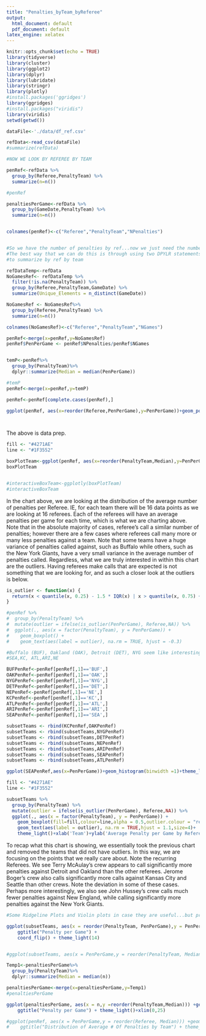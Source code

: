 ```yaml
---
title: "Penalties_byTeam_byReferee"
output:
  html_document: default
  pdf_document: default
latex_engine: xelatex
---
```

  
```r
knitr::opts_chunk$set(echo = TRUE)
library(tidyverse)
library(cluster)
library(ggplot2)
library(dplyr)
library(lubridate)
library(stringr)
library(plotly)
#install.packages('ggridges')
library(ggridges)
#install.packages("viridis")
library(viridis)
setwd(getwd())

dataFile<-'./data/df_ref.csv'

refData<-read_csv(dataFile)
#summarize(refData)
```



```r
#NOW WE LOOK BY REFEREE BY TEAM

penRef<-refData %>%
  group_by(Referee,PenaltyTeam) %>%
  summarize(n=n())

#penRef

penaltiesPerGame<-refData %>%
  group_by(GameDate,PenaltyTeam) %>%
  summarize(n=n())


colnames(penRef)<-c("Referee","PenaltyTeam","NPenalties")


#So we have the number of penalties by ref...now we just need the number of games each ref did for each team
#The best way that we can do this is through using two DPYLR statements, one to get unique games by team, then
#to summarize by ref by team

refDataTemp<-refData
NoGamesRef<- refDataTemp %>%
  filter(!is.na(PenaltyTeam)) %>% 
  group_by(Referee,PenaltyTeam,GameDate) %>%
  summarize(Unique_Elements = n_distinct(GameDate))

NoGamesRef <- NoGamesRef%>%
  group_by(Referee,PenaltyTeam) %>%
  summarize(n=n())

colnames(NoGamesRef)<-c("Referee","PenaltyTeam","NGames")

penRef<-merge(x=penRef,y=NoGamesRef)
penRef$PenPerGame <- penRef$NPenalties/penRef$NGames


temP<-penRef%>%
  group_by(PenaltyTeam)%>%
  dplyr::summarize(Median = median(PenPerGame))

#temP
penRef<-merge(x=penRef,y=temP)

penRef<-penRef[complete.cases(penRef),]

ggplot(penRef, aes(x=reorder(Referee,PenPerGame),y=PenPerGame))+geom_point()+coord_flip()+ggtitle("Average Number of Penalties By Team, by Referee")+xlab('Ref Name')+ylab('Average No. Penalties by Team')+theme_bw()+geom_hline(yintercept=(mean(penRef$PenPerGame)),color='Red',alpha=0.4)




```
The above is data prep.

```r
fill <- "#4271AE"
line <- "#1F3552"

boxPlotTeam<-ggplot(penRef, aes(x=reorder(PenaltyTeam,Median),y=PenPerGame))+geom_boxplot(fill=fill,colour=line,outlier.colour = "red4", outlier.alpha=1,outlier.shape = 18,alpha=0.5)+coord_flip()+ggtitle("Number of Penalties Given by Referee By Team")+xlab('Team')+ylab('Average Number of Penalties given By Referee')+theme_light()
boxPlotTeam


#interactiveBoxTeam<-ggplotly(boxPlotTeam)
#interactiveBoxTeam
```
In the chart above, we are looking at the distribution of the average number of penalties per Referee. IE, for each team there will be 16 data points as we are looking at 16 referees. Each of the referees will have an average penalties per game for each time, which is what we are charting above. Note that in the absolute majority of cases, referee's call a similar number of penalties; however there are a few cases where referees call many more or many less penalties against a team. Note that some teams have a huge variance of penalties called against, such as Buffalo while others, such as the New York Giants, have a very small variance in the average number of penalties called. Regardless, what we are truly interested in within this chart are the outliers. Having referees make calls that are expected is not something that we are looking for, and as such a closer look at the outliers is below.



```r
is_outlier <- function(x) {
  return(x < quantile(x, 0.25) - 1.5 * IQR(x) | x > quantile(x, 0.75) + 1.5 * IQR(x))
}

#penRef %>%
#  group_by(PenaltyTeam) %>%
#  mutate(outlier = ifelse(is_outlier(PenPerGame), Referee,NA)) %>%
#  ggplot(., aes(x = factor(PenaltyTeam), y = PenPerGame)) +
#    geom_boxplot() +
#    geom_text(aes(label = outlier), na.rm = TRUE, hjust = -0.3)


```



```r
#Buffalo (BUF), Oakland (OAK), Detroit (DET), NYG seem like interesting ones
#SEA,KC, ATL,ARI,NE

BUFPenRef<-penRef[penRef[,1]=='BUF',]
OAKPenRef<-penRef[penRef[,1]=='OAK',]
NYGPenRef<-penRef[penRef[,1]=='NYG',]
DETPenRef<-penRef[penRef[,1]=='DET',]
NEPenRef<-penRef[penRef[,1]=='NE',]
KCPenRef<-penRef[penRef[,1]=='KC',]
ATLPenRef<-penRef[penRef[,1]=='ATL',]
ARIPenRef<-penRef[penRef[,1]=='ARI',]
SEAPenRef<-penRef[penRef[,1]=='SEA',]

subsetTeams <- rbind(KCPenRef,OAKPenRef)
subsetTeams <- rbind(subsetTeams,NYGPenRef)
subsetTeams <- rbind(subsetTeams,DETPenRef)
subsetTeams <- rbind(subsetTeams,NEPenRef)
subsetTeams <- rbind(subsetTeams,ARIPenRef)
subsetTeams <- rbind(subsetTeams,SEAPenRef)
subsetTeams <- rbind(subsetTeams,ATLPenRef)

ggplot(SEAPenRef,aes(x=PenPerGame))+geom_histogram(binwidth =1)+theme_light()+ylab('Count')+xlab('Penalties Per Game')+ggtitle('Seattle: Average Penalties Called Per Game')

fill <- "#4271AE"
line <- "#1F3552"

subsetTeams %>%
  group_by(PenaltyTeam) %>%
  mutate(outlier = ifelse(is_outlier(PenPerGame), Referee,NA)) %>%
  ggplot(., aes(x = factor(PenaltyTeam), y = PenPerGame)) +
    geom_boxplot(fill=fill,colour=line,alpha = 0.5,outlier.colour = "red4", outlier.alpha=1,outlier.shape = 18,outlier.size = 1.5) +
    geom_text(aes(label = outlier), na.rm = TRUE,hjust = 1.1,size=4)+
    theme_light()+xlab('Team')+ylab('Average Penalty per Game by Referee')+ggtitle('Average Number of Penalties by Referee, by Team')

```
To recap what this chart is showing, we essentially took the previous chart and removed the teams that did not have outliers. In this way, we are focusing on the points that we really care about. Note the recurring Referees. We see Terry McAulay’s crew appears to call significantly more penalties against Detroit and Oakland than the other referees. Jerome Boger’s crew also calls significantly more calls against Kansas City and Seattle than other crews. Note the deviation in some of these cases. Perhaps more interestingly, we also see John Hussey’s crew calls much fewer penalties against New England, while calling significantly more penalties against the New York Giants.


```r
#Some Ridgeline Plots and Violin plots in case they are useful...but probably dont want to include all of them

ggplot(subsetTeams, aes(x = reorder(PenaltyTeam, PenPerGame),y = PenPerGame)) +geom_violin() + 
    ggtitle("Penalty per Game") +
    coord_flip() + theme_light(14)


#ggplot(subsetTeams, aes(x = PenPerGame,y = reorder(PenaltyTeam, Median))) +geom_density_ridges(fill='blue',alpha= 0.4,scale=2,rel_min_height=0.01) + xlab("Penalty per Game by Referee") + theme_light()+ylab('Team')+ggtitle('Average # of Penalties called by Referees')

Temp1<-penaltiesPerGame%>%
  group_by(PenaltyTeam)%>%
  dplyr::summarize(Median = median(n))

penaltiesPerGame<-merge(x=penaltiesPerGame,y=Temp1)
#penaltiesPerGame

ggplot(penaltiesPerGame, aes(x = n,y =reorder(PenaltyTeam,Median))) +geom_density_ridges(fill = 'blue',alpha = 0.4,scale=1.5,rel_min_height=0.01) + 
    ggtitle("Penalty per Game") + theme_light()+xlim(0,25)

#ggplot(penRef, aes(x = PenPerGame,y = reorder(Referee, Median))) +geom_density_ridges(fill = 'blue',alpha = 0.3,scale=2,rel_min_height=0.01) + 
#    ggtitle("Distribution of Average # Of Penalties by Team") + theme_light()+ylab('Referee')+xlab('Distribution of Average Number of Penalties per Game by Team')



```




```r






```